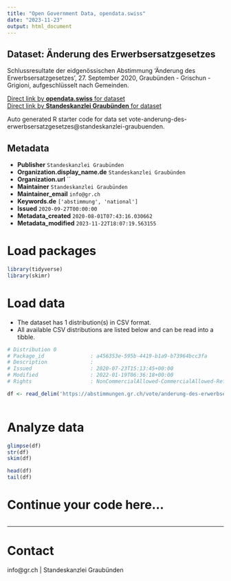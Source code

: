 ```yaml
---
title: "Open Government Data, opendata.swiss"
date: "2023-11-23"
output: html_document
---
```


## Dataset: Änderung des Erwerbsersatzgesetzes

Schlussresultate der eidgenössischen Abstimmung 'Änderung des Erwerbsersatzgesetzes', 27. September 2020, Graubünden - Grischun - Grigioni, aufgeschlüsselt nach Gemeinden.

[Direct link by **opendata.swiss** for dataset](https://opendata.swiss/de/dataset/anderung-des-erwerbsersatzgesetzes)<br>
[Direct link by **Standeskanzlei Graubünden** for dataset](https://abstimmungen.gr.ch/vote/anderung-des-erwerbsersatzgesetzes/data)

Auto generated R starter code for data set vote-anderung-des-erwerbsersatzgesetzes@standeskanzlei-graubuenden.

## Metadata

- **Publisher** `Standeskanzlei Graubünden`
- **Organization.display_name.de** `Standeskanzlei Graubünden`
- **Organization.url** ``
- **Maintainer** `Standeskanzlei Graubünden`
- **Maintainer_email** `info@gr.ch`
- **Keywords.de** `['abstimmung', 'national']`
- **Issued** `2020-09-27T00:00:00`
- **Metadata_created** `2020-08-01T07:43:16.030662`
- **Metadata_modified** `2023-11-22T18:07:19.563155`


# Load packages

```r

library(tidyverse)
library(skimr)

```

# Load data

-   The dataset has 1 distribution(s) in CSV format.
-   All available CSV distributions are listed below and can be read into a tibble.

```r

# Distribution 0
# Package_id               : a456353e-595b-4419-b1a9-b73964bcc3fa
# Description              : 
# Issued                   : 2020-07-23T15:13:45+00:00
# Modified                 : 2022-01-19T06:36:18+00:00
# Rights                   : NonCommercialAllowed-CommercialAllowed-ReferenceRequired

df <- read_delim('https://abstimmungen.gr.ch/vote/anderung-des-erwerbsersatzgesetzes/data-csv')



```

# Analyze data

```r

glimpse(df)
str(df)
skim(df)

head(df)
tail(df)

```

# Continue your code here...

```r

```

------------------------------------------------------------------------

# Contact

info@gr.ch | Standeskanzlei Graubünden
